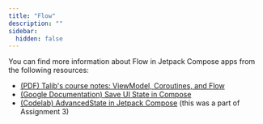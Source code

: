 ```yaml
---
title: "Flow"
description: ""
sidebar:
  hidden: false
---
```


You can find more information about Flow in Jetpack Compose apps from the following resources:

- [(PDF) Talib's course notes: ViewModel, Coroutines, and Flow](/5A6-F23/slides/ViewModel-Coroutine-Flow.pdf)
- [(Google Documentation) Save UI State in Compose](https://developer.android.com/jetpack/compose/state-saving)
- [(Codelab) AdvancedState in Jetpack Compose](https://developer.android.com/codelabs/jetpack-compose-advanced-state-side-effects) (this was a part of Assignment 3)

